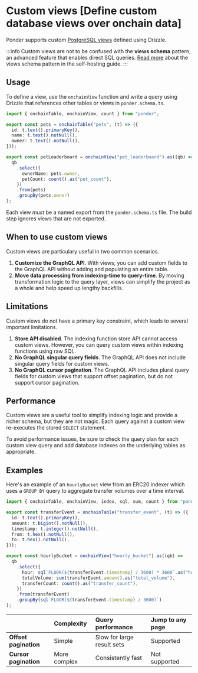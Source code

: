 # Custom views [Define custom database views over onchain data]

Ponder supports custom [PostgreSQL views](https://www.postgresql.org/docs/current/tutorial-views.html) defined using Drizzle.

:::info
Custom views are not to be confused with the **views schema** pattern, an advanced feature that enables direct SQL queries. [Read more](/docs/production/self-hosting#views-pattern) about the views schema pattern in the self-hosting guide.
:::

## Usage

To define a view, use the `onchainView` function and write a query using Drizzle that references other tables or views in `ponder.schema.ts`.

```ts [ponder.schema.ts]
import { onchainTable, onchainView, count } from "ponder";

export const pets = onchainTable("pets", (t) => ({
  id: t.text().primaryKey(),
  name: t.text().notNull(),
  owner: t.text().notNull(),
}));

export const petLeaderboard = onchainView("pet_leaderboard").as((qb) =>
  qb
    .select({
      ownerName: pets.owner,
      petCount: count().as("pet_count"),
    })
    .from(pets)
    .groupBy(pets.owner)
);
```

Each view _must_ be a named export from the `ponder.schema.ts` file. The build step ignores views that are not exported.

## When to use custom views

Custom views are particulary useful in two common scenarios.

1. **Customize the GraphQL API**. With views, you can add custom fields to the GraphQL API without adding and populating an entire table.
2. **Move data processing from indexing-time to query-time**. By moving transformation logic to the query layer, views can simplify the project as a whole and help speed up lengthy backfills.

## Limitations

Custom views do not have a primary key constraint, which leads to several important limitations.

1. **Store API disabled**. The indexing function store API cannot access custom views. However, you can query custom views within indexing functions using raw SQL.
2. **No GraphQL singular query fields**. The GraphQL API does not include singular query fields for custom views.
3. **No GraphQL cursor pagination**. The GraphQL API includes plural query fields for custom views that support offset pagination, but do not support cursor pagination.

## Performance

Custom views are a useful tool to simplify indexing logic and provide a richer schema, but they are not magic. Each query against a custom view re-executes the stored `SELECT` statement.

To avoid performance issues, be sure to check the query plan for each custom view query and add database indexes on the underlying tables as appropriate.

## Examples

Here's an example of an `hourlyBucket` view from an ERC20 indexer which uses a `GROUP BY` query to aggregate transfer volumes over a time interval.

```ts [ponder.schema.ts]
import { onchainTable, onchainView, index, sql, sum, count } from "ponder";

export const transferEvent = onchainTable("transfer_event", (t) => ({
  id: t.text().primaryKey(),
  amount: t.bigint().notNull(),
  timestamp: t.integer().notNull(),
  from: t.hex().notNull(),
  to: t.hex().notNull(),
}));

export const hourlyBucket = onchainView("hourly_bucket").as((qb) =>
  qb
    .select({
      hour: sql`FLOOR(${transferEvent.timestamp} / 3600) * 3600`.as("hour"),
      totalVolume: sum(transferEvent.amount).as("total_volume"),
      transferCount: count().as("transfer_count"),
    })
    .from(transferEvent)
    .groupBy(sql`FLOOR(${transferEvent.timestamp} / 3600)`)
);
```

|                       | Complexity   | Query performance          | Jump to any page |
| :-------------------- | :----------- | :------------------------- | :--------------- |
| **Offset pagination** | Simple       | Slow for large result sets | Supported        |
| **Cursor pagination** | More complex | Consistently fast          | Not supported    |
